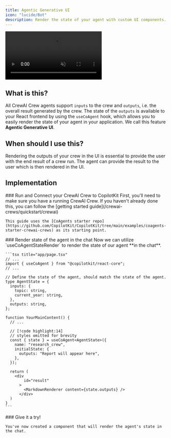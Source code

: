 ```yaml
---
title: Agentic Generative UI
icon: "lucide/Bot"
description: Render the state of your agent with custom UI components.
---
```



<video
  src="https://cdn.copilotkit.ai/docs/copilotkit/images/coagents/agentic-generative-ui.mp4"
  className="rounded-lg shadow-xl"
  loop
  playsInline
  controls
  autoPlay
  muted
/>
<Callout>
  This video demonstrates the [implementation](#implementation) section applied
  to out [coagents starter
  project](https://github.com/CopilotKit/CopilotKit/tree/main/examples/coagents-starter-crewai-crews).
</Callout>

## What is this?

All CrewAI Crew agents support `inputs` to the crew and `outputs`, i.e. the overall result generated by the crew. The state of the `outputs` is available to your React frontend by using the `useCoAgent` hook, which allows you to easily render the state of your agent in your application. We call this feature **Agentic Generative UI**.

## When should I use this?

Rendering the outputs of your crew in the UI is essential to provide the user with the end result of a crew run. The agent can provide the result to the user which is then rendered in the UI.

## Implementation

<Steps>
  <Step>
    ### Run and Connect your CrewAI Crew to CopilotKit
    First, you'll need to make sure you have a running CrewAI Crew. If you haven't already done this, you can follow the [getting started guide](/crewai-crews/quickstart/crewai)

    This guide uses the [CoAgents starter repo](https://github.com/CopilotKit/CopilotKit/tree/main/examples/coagents-starter-crewai-crews) as its starting point.

  </Step>
  <Step>
    ### Render state of the agent in the chat
    Now we can utilize `useCoAgentStateRender` to render the state of our agent **in the chat**.

    ```tsx title="app/page.tsx"
    // ...
    import { useCoAgent } from "@copilotkit/react-core";
    // ...

    // Define the state of the agent, should match the state of the agent.
    type AgentState = {
      inputs: {
        topic: string,
        current_year: string,
      },
      outputs: string,
    };

    function YourMainContent() {
      // ...

      // [!code highlight:14]
      // styles omitted for brevity
      const { state } = useCoAgent<AgentState>({
        name: "research_crew",
        initialState: {
          outputs: "Report will appear here",
        },
      });

      return (
        <div
            id="result"
          >
            <MarkdownRenderer content={state.outputs} />
          </div>
      )
    }
    ```

  </Step>
  <Step>
    ### Give it a try!

    You've now created a component that will render the agent's state in the chat.

  </Step>
</Steps>
